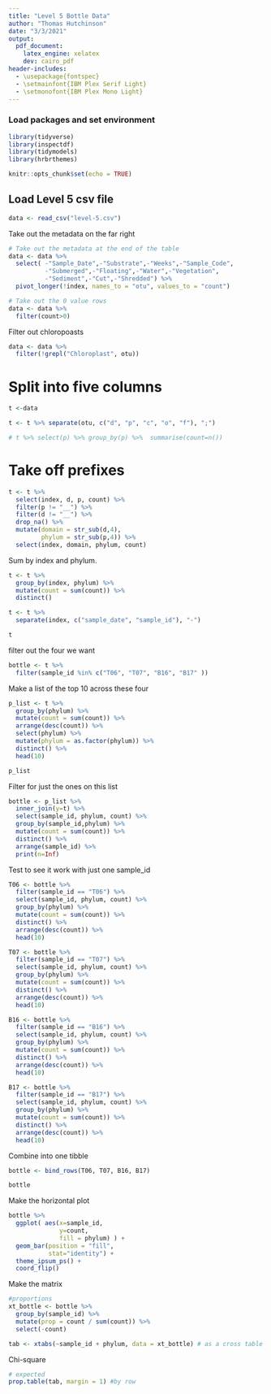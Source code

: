 ```yaml
---
title: "Level 5 Bottle Data"
author: "Thomas Hutchinson"
date: "3/3/2021"
output: 
  pdf_document:
    latex_engine: xelatex
    dev: cairo_pdf
header-includes:
  - \usepackage{fontspec}
  - \setmainfont{IBM Plex Serif Light}
  - \setmonofont{IBM Plex Mono Light}
---
```

### Load packages and set environment

```r

library(tidyverse)
library(inspectdf)
library(tidymodels)
library(hrbrthemes)

```

```r
knitr::opts_chunk$set(echo = TRUE)
```


## Load Level 5 csv file

```r

data <- read_csv("level-5.csv")

```

Take out the metadata on the far right
```r

# Take out the metadata at the end of the table
data <- data %>% 
  select( -"Sample_Date",-"Substrate",-"Weeks",-"Sample_Code",
          -"Submerged",-"Floating",-"Water",-"Vegetation",
          -"Sediment",-"Cut",-"Shredded") %>% 
  pivot_longer(!index, names_to = "otu", values_to = "count")

# Take out the 0 value rows
data <- data %>% 
  filter(count>0)

```

Filter out chloropoasts
```r

data <- data %>% 
  filter(!grepl("Chloroplast", otu))

```



# Split into five columns
```r

t <-data

t <- t %>% separate(otu, c("d", "p", "c", "o", "f"), ";")

# t %>% select(p) %>% group_by(p) %>%  summarise(count=n())

```

# Take off prefixes

```r

t <- t %>% 
  select(index, d, p, count) %>% 
  filter(p != "__") %>% 
  filter(d != "__") %>% 
  drop_na() %>% 
  mutate(domain = str_sub(d,4),
         phylum = str_sub(p,4)) %>% 
  select(index, domain, phylum, count)

```

Sum by index and phylum.

```r

t <- t %>% 
  group_by(index, phylum) %>% 
  mutate(count = sum(count)) %>% 
  distinct()

```


```r

t <- t %>% 
  separate(index, c("sample_date", "sample_id"), "-")

t

```


filter out the four we want

```r

bottle <- t %>% 
  filter(sample_id %in% c("T06", "T07", "B16", "B17" )) 

```

Make a list of the top 10 across these four

```r

p_list <- t %>% 
  group_by(phylum) %>% 
  mutate(count = sum(count)) %>% 
  arrange(desc(count)) %>% 
  select(phylum) %>% 
  mutate(phylum = as.factor(phylum)) %>% 
  distinct() %>% 
  head(10)

p_list

```

Filter for just the ones on this list

```r

bottle <- p_list %>% 
  inner_join(y=t) %>% 
  select(sample_id, phylum, count) %>% 
  group_by(sample_id,phylum) %>% 
  mutate(count = sum(count)) %>% 
  distinct() %>% 
  arrange(sample_id) %>% 
  print(n=Inf)


```


Test to see it work with just one sample_id

```r

T06 <- bottle %>% 
  filter(sample_id == "T06") %>% 
  select(sample_id, phylum, count) %>% 
  group_by(phylum) %>% 
  mutate(count = sum(count)) %>% 
  distinct() %>% 
  arrange(desc(count)) %>% 
  head(10)

T07 <- bottle %>% 
  filter(sample_id == "T07") %>% 
  select(sample_id, phylum, count) %>% 
  group_by(phylum) %>% 
  mutate(count = sum(count)) %>% 
  distinct() %>% 
  arrange(desc(count)) %>% 
  head(10)

B16 <- bottle %>% 
  filter(sample_id == "B16") %>% 
  select(sample_id, phylum, count) %>% 
  group_by(phylum) %>% 
  mutate(count = sum(count)) %>% 
  distinct() %>% 
  arrange(desc(count)) %>% 
  head(10)

B17 <- bottle %>% 
  filter(sample_id == "B17") %>% 
  select(sample_id, phylum, count) %>% 
  group_by(phylum) %>% 
  mutate(count = sum(count)) %>% 
  distinct() %>% 
  arrange(desc(count)) %>% 
  head(10)

```


Combine into one tibble

```r

bottle <- bind_rows(T06, T07, B16, B17)

bottle

```


Make the horizontal plot

```r

bottle %>% 
  ggplot( aes(x=sample_id,
              y=count,
              fill = phylum) ) +
  geom_bar(position = "fill", 
           stat="identity") +
  theme_ipsum_ps() + 
  coord_flip()

```



Make the matrix

```r

#proportions
xt_bottle <- bottle %>% 
  group_by(sample_id) %>% 
  mutate(prop = count / sum(count)) %>% 
  select(-count)

tab <- xtabs(~sample_id + phylum, data = xt_bottle) # as a cross table

```


Chi-square

```r




# expected
prop.table(tab, margin = 1) #by row

```

